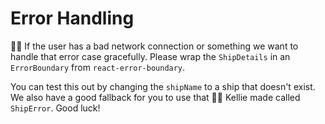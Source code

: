 # Error Handling

👨‍💼 If the user has a bad network connection or something we want to handle that
error case gracefully. Please wrap the `ShipDetails` in an `ErrorBoundary` from
`react-error-boundary`.

You can test this out by changing the `shipName` to a ship that doesn't exist.
We also have a good fallback for you to use that 🧝‍♂️ Kellie made called
`ShipError`. Good luck!
